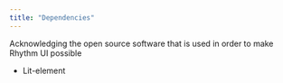 ```yaml
---
title: "Dependencies"
---
```



Acknowledging the open source software that is used in order to make Rhythm UI possible

-	Lit-element
